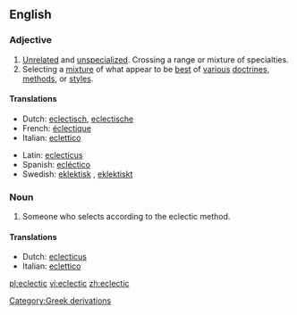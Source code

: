 ==English==

===Adjective===
{{en-adj}}
#[[Unrelated]] and [[unspecialized]]. Crossing a range or mixture of specialties.
#Selecting a [[mixture]] of what appear to be [[best]] of [[various]] [[doctrines]], [[methods]], or [[styles]].

====Translations====
{{top}}
*Dutch: [[eclectisch]], [[eclectische]]
*French: [[éclectique]]
*Italian: [[eclettico]]
{{mid}}
*Latin: [[eclecticus]] {{m}}
*Spanish: [[ecléctico]] {{m}}
*Swedish: [[eklektisk]] {{c}}, [[eklektiskt]] {{n}}
{{bottom}}

===Noun===
{{en-noun}}
#Someone who selects according to the eclectic method.

====Translations====
{{top}}
*Dutch: [[eclecticus]] {{m}}
*Italian: [[eclettico]]
{{mid}}
{{bottom}}

[[Category:Greek derivations]]

[[pl:eclectic]]
[[vi:eclectic]]
[[zh:eclectic]]